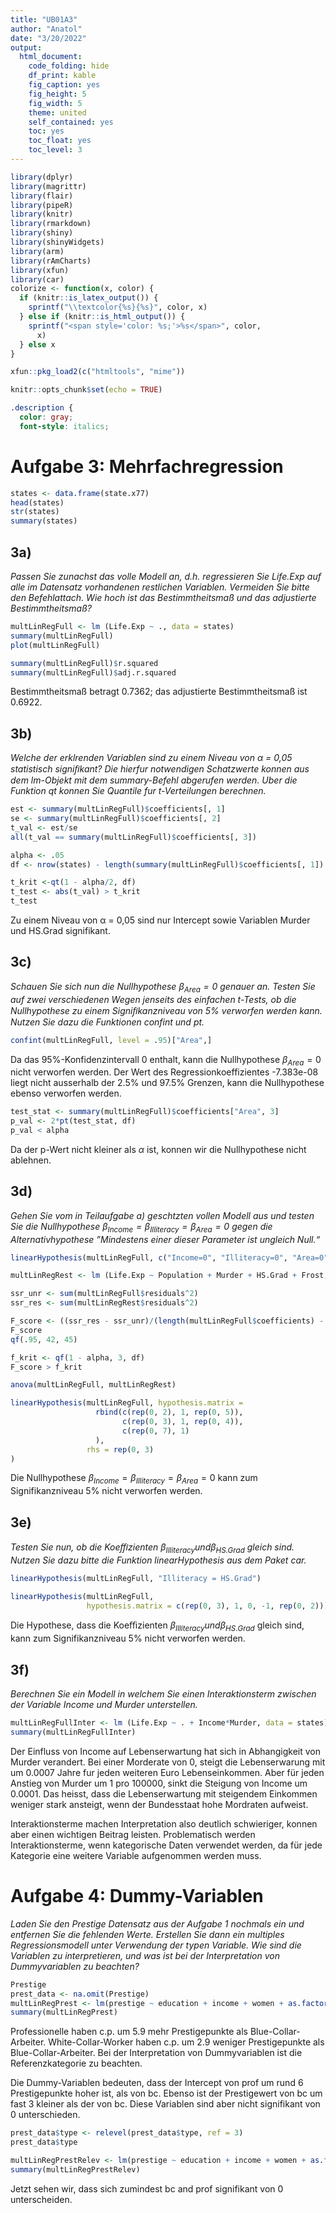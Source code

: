 ```yaml
---
title: "UB01A3"
author: "Anatol"
date: "3/20/2022"
output:
  html_document:
    code_folding: hide
    df_print: kable
    fig_caption: yes
    fig_height: 5
    fig_width: 5
    theme: united
    self_contained: yes
    toc: yes
    toc_float: yes
    toc_level: 3
---
```


```r
library(dplyr)
library(magrittr)
library(flair)
library(pipeR)
library(knitr)
library(rmarkdown)
library(shiny)
library(shinyWidgets)
library(arm)
library(rAmCharts)
library(xfun)
library(car)
colorize <- function(x, color) {
  if (knitr::is_latex_output()) {
    sprintf("\\textcolor{%s}{%s}", color, x)
  } else if (knitr::is_html_output()) {
    sprintf("<span style='color: %s;'>%s</span>", color, 
      x)
  } else x
}

xfun::pkg_load2(c("htmltools", "mime"))
```

```r
knitr::opts_chunk$set(echo = TRUE)
```

```css
.description {
  color: gray;
  font-style: italics;
```
# Aufgabe 3: Mehrfachregression  

```r
states <- data.frame(state.x77)
head(states)
str(states)
summary(states)

```


## 3a)
*Passen Sie zunachst das volle Modell an, d.h. regressieren Sie Life.Exp auf alle im Datensatz vorhandenen restlichen Variablen. Vermeiden Sie bitte den Befehlattach. Wie hoch ist das Bestimmtheitsmaß und das
adjustierte Bestimmtheitsmaß?*

```r
multLinRegFull <- lm (Life.Exp ~ ., data = states)
summary(multLinRegFull)
plot(multLinRegFull)
```
```r
summary(multLinRegFull)$r.squared
summary(multLinRegFull)$adj.r.squared
```

Bestimmtheitsmaß betragt 0.7362; das adjustierte Bestimmtheitsmaß ist 0.6922.  

## 3b)
*Welche der erklrenden Variablen sind zu einem Niveau von α = 0,05 statistisch signiﬁkant? Die hierfur notwendigen Schatzwerte konnen aus dem lm-Objekt mit dem summary-Befehl abgerufen werden. Uber die
Funktion qt konnen Sie Quantile fur t-Verteilungen berechnen.*
```r
est <- summary(multLinRegFull)$coefficients[, 1]
se <- summary(multLinRegFull)$coefficients[, 2]
t_val <- est/se
all(t_val == summary(multLinRegFull)$coefficients[, 3])
```
```r
alpha <- .05
df <- nrow(states) - length(summary(multLinRegFull)$coefficients[, 1])
```
```r
t_krit <-qt(1 - alpha/2, df)
t_test <- abs(t_val) > t_krit
t_test
```



Zu einem Niveau von α = 0,05 sind nur Intercept sowie Variablen Murder und HS.Grad signifikant.

## 3c)

*Schauen Sie sich nun die Nullhypothese $β_{Area} = 0$ genauer an. Testen Sie auf zwei verschiedenen Wegen jenseits des einfachen t-Tests, ob die Nullhypothese zu einem Signiﬁkanzniveau von 5% verworfen werden kann. Nutzen Sie dazu die Funktionen confint und pt.*

```r
confint(multLinRegFull, level = .95)["Area",]
```
Da das 95%-Konfidenzintervall 0 enthalt, kann die Nullhypothese  $β_{Area} = 0$ nicht verworfen werden. Der Wert des Regressionkoeffizientes -7.383e-08 liegt nicht ausserhalb der 2.5% und 97.5% Grenzen, kann die Nullhypothese ebenso verworfen werden.

```r
test_stat <- summary(multLinRegFull)$coefficients["Area", 3]
p_val <- 2*pt(test_stat, df)
p_val < alpha
```
Da der p-Wert nicht kleiner als $\alpha$ ist, konnen wir die Nullhypothese nicht ablehnen.

## 3d)

*Gehen Sie vom in Teilaufgabe a) geschtzten vollen Modell aus und testen Sie die Nullhypothese $β_{Income} = β_{Illiteracy} = β_{Area} = 0$ gegen die Alternativhypothese ”Mindestens einer dieser Parameter ist ungleich Null.“*

```r
linearHypothesis(multLinRegFull, c("Income=0", "Illiteracy=0", "Area=0"))

multLinRegRest <- lm (Life.Exp ~ Population + Murder + HS.Grad + Frost, data = states)

ssr_unr <- sum(multLinRegFull$residuals^2)
ssr_res <- sum(multLinRegRest$residuals^2)

F_score <- ((ssr_res - ssr_unr)/(length(multLinRegFull$coefficients) - length(multLinRegRest$coefficients)))/(ssr_unr/(nrow(states) - length(multLinRegFull$coefficients)))
F_score
qf(.95, 42, 45)

```
```r
f_krit <- qf(1 - alpha, 3, df)
F_score > f_krit
```

```r
anova(multLinRegFull, multLinRegRest)
```
```r
linearHypothesis(multLinRegFull, hypothesis.matrix = 
                   rbind(c(rep(0, 2), 1, rep(0, 5)),
                         c(rep(0, 3), 1, rep(0, 4)),
                         c(rep(0, 7), 1)
                   ),
                 rhs = rep(0, 3)
)
```



Die Nullhypothese $β_{Income} = β_{Illiteracy} = β_{Area} = 0$ kann zum Signifikanzniveau 5%  nicht verworfen werden.

## 3e)

*Testen Sie nun, ob die Koeﬃzienten $β_{Illiteracy} und β_{HS.Grad}$ gleich sind. Nutzen Sie dazu bitte die Funktion linearHypothesis aus dem Paket car.*

```r
linearHypothesis(multLinRegFull, "Illiteracy = HS.Grad")
```

```r
linearHypothesis(multLinRegFull,
                 hypothesis.matrix = c(rep(0, 3), 1, 0, -1, rep(0, 2)))

```

Die Hypothese, dass die Koeﬃzienten $β_{Illiteracy} und β_{HS.Grad}$ gleich sind, kann zum Signifikanzniveau 5% nicht verworfen werden.

## 3f)

*Berechnen Sie ein Modell in welchem Sie einen Interaktionsterm zwischen der Variable Income und Murder unterstellen.*
```r
multLinRegFullInter <- lm (Life.Exp ~ . + Income*Murder, data = states)
summary(multLinRegFullInter)
```
Der Einfluss von Income auf Lebenserwartung hat sich in Abhangigkeit von Murder verandert. Bei einer Morderate von 0, steigt die Lebenserwarung mit um 0.0007 Jahre fur jeden weiteren Euro Lebenseinkommen. Aber für jeden Anstieg von Murder um 1 pro 100000, sinkt die Steigung von Income um 0.0001. Das heisst, dass die Lebenserwartung mit steigendem Einkommen weniger stark ansteigt, wenn der Bundesstaat hohe Mordraten aufweist.

Interaktionsterme machen Interpretation also deutlich schwieriger, konnen aber einen wichtigen Beitrag leisten. Problematisch werden Interaktionsterme, wenn kategorische Daten verwendet werden, da für jede Kategorie eine weitere Variable aufgenommen werden muss.


# Aufgabe 4: Dummy-Variablen

*Laden Sie den Prestige Datensatz aus der Aufgabe 1 nochmals ein und entfernen Sie die fehlenden Werte. Erstellen Sie dann ein multiples Regressionsmodell unter Verwendung der typen Variable. Wie sind die Variablen zu interpretieren, und was ist bei der Interpretation von Dummyvariablen zu beachten?*

```r
Prestige
prest_data <- na.omit(Prestige)
multLinRegPrest <- lm(prestige ~ education + income + women + as.factor(type), data = prest_data)
summary(multLinRegPrest)
```
Professionelle haben c.p. um 5.9 mehr Prestigepunkte als Blue-Collar-Arbeiter. White-Collar-Worker haben c.p. um 2.9 weniger Prestigepunkte als Blue-Collar-Arbeiter. Bei der Interpretation von Dummyvariablen ist die Referenzkategorie zu beachten.

Die Dummy-Variablen bedeuten, dass der Intercept von prof um rund 6 Prestigepunkte hoher ist, als von bc. Ebenso ist der Prestigewert von bc um fast 3 kleiner als der von bc. Diese Variablen sind aber nicht signifikant von 0 unterschieden.

```r
prest_data$type <- relevel(prest_data$type, ref = 3)
prest_data$type
```

```r
multLinRegPrestRelev <- lm(prestige ~ education + income + women + as.factor(type), data = prest_data)
summary(multLinRegPrestRelev)
```
Jetzt sehen wir, dass sich zumindest bc and prof signifikant von 0 unterscheiden.


